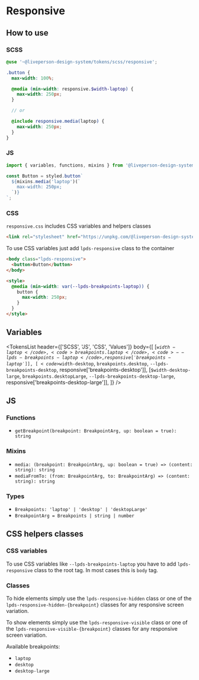 


<Meta title="Tokens/Responsive" />

# Responsive

## How to use

### SCSS

```scss
@use '~@liveperson-design-system/tokens/scss/responsive';

.button {
  max-width: 100%;

  @media (min-width: responsive.$width-laptop) {
    max-width: 250px;
  }

  // or

  @include responsive.media(laptop) {
    max-width: 250px;
  }
}
```

### JS

```js
import { variables, functions, mixins } from '@liveperson-design-system/tokens/scss/responsive';

const Button = styled.button`
  ${mixins.media('laptop')(`
    max-width: 250px;
  `)}
`;
```

### CSS

`responsive.css` includes CSS variables and helpers classes

```html
<link rel="stylesheet" href="https://unpkg.com/@liveperson-design-system/tokens/css/responsive.css">
```

To use CSS variables just add `lpds-responsive` class to the container

```html
<body class="lpds-responsive">
  <button>Button</button>
</body>

<style>
  @media (min-width: var(--lpds-breakpoints-laptop)) {
    button {
      max-width: 250px;
    }
  }
</style>
```

## Variables

<TokensList
  header={['SCSS', 'JS', 'CSS', 'Values']}
  body={[
    [<code>$width-laptop</code>, <code>breakpoints.laptop</code>, <code>--lpds-breakpoints-laptop</code>, responsive['breakpoints-laptop']],
    [<code>$width-desktop</code>, <code>breakpoints.desktop</code>, <code>--lpds-breakpoints-desktop</code>, responsive['breakpoints-desktop']],
    [<code>$width-desktop-large</code>, <code>breakpoints.desktopLarge</code>, <code>--lpds-breakpoints-desktop-large</code>, responsive['breakpoints-desktop-large']],
  ]}
/>

## JS

### Functions

- `getBreakpoint(breakpoint: BreakpointArg, up: boolean = true): string`

### Mixins

- `media: (breakpoint: BreakpointArg, up: boolean = true) => (content: string): string`
- `mediaFromTo: (from: BreakpointArg, to: BreakpointArg) => (content: string): string`

### Types

- `Breakpoints: 'laptop' | 'desktop' | 'desktopLarge'`
- `BreakpointArg = Breakpoints | string | number`

## CSS helpers classes

### CSS variables

To use CSS variables like `--lpds-breakpoints-laptop` you have to add `lpds-responsive` class to the root tag.
In most cases this is `body` tag.

### Classes

To hide elements simply use the `lpds-responsive-hidden` class or one of the `lpds-responsive-hidden-{breakpoint}` classes for any responsive screen variation.

To show elements simply use the `lpds-responsive-visible` class or one of the `lpds-responsive-visible-{breakpoint}` classes for any responsive screen variation.

Available breakpoints:

- `laptop`
- `desktop`
- `desktop-large`
